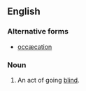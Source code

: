 {{also|occæcation}}
==English==

===Alternative forms===
* [[occæcation]]

===Noun===
{{en-noun|-}}

# {{lb|en|obsolete}} An act of going [[blind]].